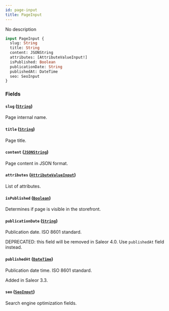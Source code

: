 ```yaml
---
id: page-input
title: PageInput
---
```


No description

```graphql
input PageInput {
  slug: String
  title: String
  content: JSONString
  attributes: [AttributeValueInput!]
  isPublished: Boolean
  publicationDate: String
  publishedAt: DateTime
  seo: SeoInput
}
```

### Fields

#### `slug` ([`String`](../../../developer/api-reference/scalars/string))

Page internal name.

#### `title` ([`String`](../../../developer/api-reference/scalars/string))

Page title.

#### `content` ([`JSONString`](../../../developer/api-reference/scalars/jsonstring))

Page content in JSON format.

#### `attributes` ([`AttributeValueInput`](../../../developer/api-reference/inputs/attribute-value-input))

List of attributes.

#### `isPublished` ([`Boolean`](../../../developer/api-reference/scalars/boolean))

Determines if page is visible in the storefront.

#### `publicationDate` ([`String`](../../../developer/api-reference/scalars/string))

Publication date. ISO 8601 standard.

DEPRECATED: this field will be removed in Saleor 4.0. Use `publishedAt` field instead.

#### `publishedAt` ([`DateTime`](../../../developer/api-reference/scalars/date-time))

Publication date time. ISO 8601 standard.

Added in Saleor 3.3.

#### `seo` ([`SeoInput`](../../../developer/api-reference/inputs/seo-input))

Search engine optimization fields.
